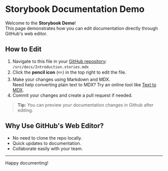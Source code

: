 
<Meta title="Introduction" />

# Storybook Documentation Demo

Welcome to the **Storybook Demo**!  
This page demonstrates how you can edit documentation directly through GitHub's web editor.

## How to Edit

1. Navigate to this file in your [GitHub repository](https://github.com/jxh090/storybook-demo):  
   `/src/docs/Introduction.stories.mdx`
2. Click the **pencil icon** (✏️) in the top right to edit the file.
3. Make your changes using Markdown and MDX.  
   Need help converting plain text to MDX? Try an online tool like [Text to MDX](https://www.text2mdx.com/).
4. Commit your changes and create a pull request if needed.

> **Tip:** You can preview your documentation changes in Github after editing.

## Why Use GitHub's Web Editor?

- No need to clone the repo locally.
- Quick updates to documentation.
- Collaborate easily with your team.

---

Happy documenting!
